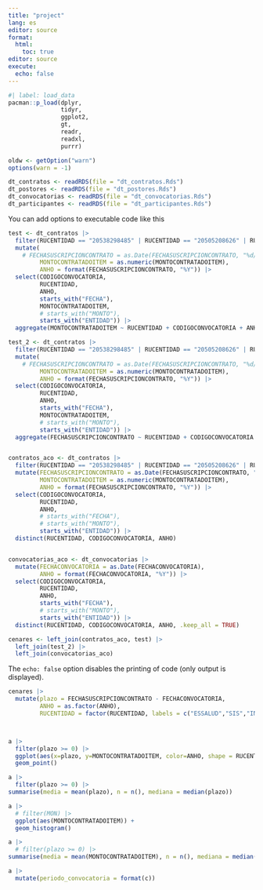 ```yaml
---
title: "project"
lang: es
editor: source
format:
  html:
    toc: true
editor: source
execute:
  echo: false
---
```

```r
#| label: load_data
pacman::p_load(dplyr,
               tidyr,
               ggplot2,
               gt,
               readr,
               readxl,
               purrr)

oldw <- getOption("warn")
options(warn = -1)
```

```r
dt_contratos <- readRDS(file = "dt_contratos.Rds")
dt_postores <- readRDS(file = "dt_postores.Rds")
dt_convocatorias <- readRDS(file = "dt_convocatorias.Rds")
dt_participantes <- readRDS(file = "dt_participantes.Rds")

```

You can add options to executable code like this

```r

test <- dt_contratos |>
  filter(RUCENTIDAD == "20538298485" | RUCENTIDAD == "20505208626" | RUCENTIDAD == "20131257750" | RUCENTIDAD == "20514964778") |>
  mutate(
    # FECHASUSCRIPCIONCONTRATO = as.Date(FECHASUSCRIPCIONCONTRATO, "%d/%m/%y"),
         MONTOCONTRATADOITEM = as.numeric(MONTOCONTRATADOITEM),
         ANHO = format(FECHASUSCRIPCIONCONTRATO, "%Y")) |>
  select(CODIGOCONVOCATORIA,
         RUCENTIDAD,
         ANHO,
         starts_with("FECHA"),
         MONTOCONTRATADOITEM,
         # starts_with("MONTO"),
         starts_with("ENTIDAD")) |>
  aggregate(MONTOCONTRATADOITEM ~ RUCENTIDAD + CODIGOCONVOCATORIA + ANHO, sum)

test_2 <- dt_contratos |>
  filter(RUCENTIDAD == "20538298485" | RUCENTIDAD == "20505208626" | RUCENTIDAD == "20131257750" | RUCENTIDAD == "20514964778") |>
  mutate(
    # FECHASUSCRIPCIONCONTRATO = as.Date(FECHASUSCRIPCIONCONTRATO, "%d/%m/%y"),
         MONTOCONTRATADOITEM = as.numeric(MONTOCONTRATADOITEM),
         ANHO = format(FECHASUSCRIPCIONCONTRATO, "%Y")) |>
  select(CODIGOCONVOCATORIA,
         RUCENTIDAD,
         ANHO,
         starts_with("FECHA"),
         MONTOCONTRATADOITEM,
         # starts_with("MONTO"),
         starts_with("ENTIDAD")) |>
  aggregate(FECHASUSCRIPCIONCONTRATO ~ RUCENTIDAD + CODIGOCONVOCATORIA + ANHO, max)


contratos_aco <- dt_contratos |>
  filter(RUCENTIDAD == "20538298485" | RUCENTIDAD == "20505208626" | RUCENTIDAD == "20131257750" | RUCENTIDAD == "20514964778") |>
  mutate(FECHASUSCRIPCIONCONTRATO = as.Date(FECHASUSCRIPCIONCONTRATO, "%d/%m/%y"),
         MONTOCONTRATADOITEM = as.numeric(MONTOCONTRATADOITEM),
         ANHO = format(FECHASUSCRIPCIONCONTRATO, "%Y")) |>
  select(CODIGOCONVOCATORIA,
         RUCENTIDAD,
         ANHO,
         # starts_with("FECHA"),
         # starts_with("MONTO"),
         starts_with("ENTIDAD")) |>
  distinct(RUCENTIDAD, CODIGOCONVOCATORIA, ANHO)


convocatorias_aco <- dt_convocatorias |>
  mutate(FECHACONVOCATORIA = as.Date(FECHACONVOCATORIA),
         ANHO = format(FECHACONVOCATORIA, "%Y")) |>
  select(CODIGOCONVOCATORIA,
         RUCENTIDAD,
         ANHO,
         starts_with("FECHA"),
         # starts_with("MONTO"),
         starts_with("ENTIDAD")) |>
  distinct(RUCENTIDAD, CODIGOCONVOCATORIA, ANHO, .keep_all = TRUE)

cenares <- left_join(contratos_aco, test) |>
  left_join(test_2) |>
  left_join(convocatorias_aco)

```

The `echo: false` option disables the printing of code (only output is displayed).

```r
cenares |>
  mutate(plazo = FECHASUSCRIPCIONCONTRATO - FECHACONVOCATORIA,
         ANHO = as.factor(ANHO),
         RUCENTIDAD = factor(RUCENTIDAD, labels = c("ESSALUD","SIS","INEN","CENARES"))) -> a



a |>
  filter(plazo >= 0) |>
  ggplot(aes(x=plazo, y=MONTOCONTRATADOITEM, color=ANHO, shape = RUCENTIDAD)) +
  geom_point()

```

```r
a |>
  filter(plazo >= 0) |>
summarise(media = mean(plazo), n = n(), mediana = median(plazo))
```

```r
a |>
  # filter(MON) |>
  ggplot(aes(MONTOCONTRATADOITEM)) +
  geom_histogram()

```

```r
a |>
  # filter(plazo >= 0) |>
summarise(media = mean(MONTOCONTRATADOITEM), n = n(), mediana = median(MONTOCONTRATADOITEM))
```

```r
a |>
  mutate(periodo_convocatoria = format(c))
```
